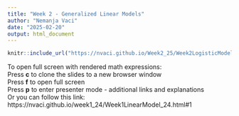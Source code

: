 ```yaml
---
title: "Week 2 - Generalized Linear Models"
author: "Nemanja Vaci"
date: "2025-02-20"
output: html_document
---
```


```r
knitr::include_url("https://nvaci.github.io/Week2_25/Week2LogisticModel.html#1")
```

To open full screen with rendered math expressions: </br>
Press __c__ to clone the slides to a new browser window</br>
Press __f__ to open full screen</br>
Press __p__ to enter presenter mode - additional links and explanations</br>
Or you can follow this link: https://nvaci.github.io/week1_24/Week1LinearModel_24.html#1